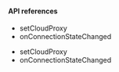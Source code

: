 <PlatformWrapper platform="electron">

#### API references

<ProductWrapper notAllowed = "voice-calling">

- <Link to="{{Global.API_REF_ELECTRON_ROOT}}/class_irtcengine.html#api_irtcengine_setcloudproxy">setCloudProxy</Link>
- <Link to="{{Global.API_REF_ELECTRON_ROOT}}/class_irtcengineeventhandler.html#callback_irtcengineeventhandler_onconnectionstatechanged">onConnectionStateChanged</Link>

</ProductWrapper>
<ProductWrapper product = "voice-calling">

- <Link to="{{Global.API_REF_ELECTRON_ROOT_VOICE_SDK}}/class_irtcengine.html#api_irtcengine_setcloudproxy">setCloudProxy</Link>
- <Link to="{{Global.API_REF_ELECTRON_ROOT_VOICE_SDK}}/class_irtcengineeventhandler.html#callback_irtcengineeventhandler_onconnectionstatechanged">onConnectionStateChanged</Link>

</ProductWrapper>


</PlatformWrapper>
